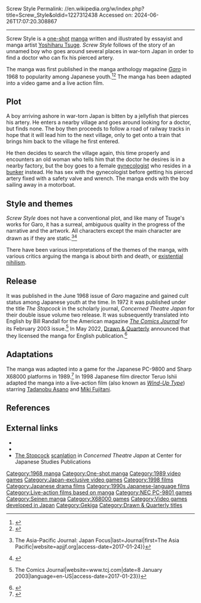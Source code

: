 Screw Style
Permalink: //en.wikipedia.org/w/index.php?title=Screw_Style&oldid=1227312438
Accessed on: 2024-06-26T17:07:20.308867



------
Screw Style
{{Short description|Japanese manga series}}
{{Use mdy dates|date=September 2023}}
{{Infobox animanga/Header
| image           = First_page_of_Screw_Style_by_Yoshiharu_Tsuge.jpg
| caption         = First page of ''Screw Style''
| ja_kanji        = ねじ式
| ja_romaji       = Nejishiki
| genre           = [[One-shot (comics)|One-shot]], [[gekiga]], [[Surreal fiction]]
| creator         = [[Yoshiharu Tsuge]]
}}
{{Infobox animanga/Print
| type            = manga
| title           = 
| author          = [[Yoshiharu Tsuge]]
| illustrator     = 
| publisher       = Seirindo
| publisher_en    = {{English manga publisher|NA=[[Drawn & Quarterly]]}}
| demographic     = ''[[Seinen]]''
| magazine        = [[Garo (magazine)|Garo]]
| published       = June 1968
| first           = 
| last            = 
| volumes         = 1 (One-shot)
| volume_list     = 
}}
{{Infobox animanga/Footer}} 
{{nihongo|'''''Screw Style'''''|ねじ式|Nejishiki|lead=yes}} is a [[One-shot (comics)|one-shot]] [[manga]] written and illustrated by essayist and manga artist [[Yoshiharu Tsuge]]. ''Screw Style'' follows of the story of an unnamed boy who goes around several places in war-torn Japan in order to find a doctor who can fix his pierced artery.

The manga was first published in the manga anthology magazine ''[[Garo (magazine)|Garo]]'' in 1968 to popularity among Japanese youth.<ref>{{Cite web|url=http://thecribsheet-isabelinho.blogspot.in/2008/12/yoshiharu-tsuges-nejishiki.html|title=Yoshiharu Tsuge's Nejishiki|website=thecribsheet-isabelinho.blogspot.in|date=12 December 2008|access-date=2017-01-23}}</ref><ref>{{Cite book|title=Dreamland Japan: Writings on Modern Manga|last=Schodt|first=Frederik L.|publisher=Stone Bridge Press, Inc.|year=2011|isbn=978-1933330952|pages=201–202}}</ref> The manga has been adapted into a video game and a live action film.

== Plot ==
A boy arriving ashore in war-torn Japan is bitten by a jellyfish that pierces his artery. He enters a nearby village and goes around looking for a doctor, but finds none. The boy then proceeds to follow a road of railway tracks in hope that it will lead him to the next village, only to get onto a train that brings him back to the village he first entered.

He then decides to search the village again, this time properly and encounters an old woman who tells him that the doctor he desires is in a nearby factory, but the boy goes to a female [[gynecologist]] who resides in a [[bunker]] instead. He has sex with the gynecologist before getting his pierced artery fixed with a safety valve and wrench. The manga ends with the boy sailing away in a motorboat.

== Style and themes ==
''Screw Style'' does not have a conventional plot, and like many of Tsuge's works for Garo, it has a surreal, ambiguous quality in the progress of the narrative and the artwork. All characters except the main character are drawn as if they are static.<ref>{{Cite web|url=http://apjjf.org/2012/10/35/Tom-Gill/3815/article.html|title=The Incident at Nishibeta Village: A Classic Manga by Tsuge Yoshiharu from the Garo Years {{!}} The Asia-Pacific Journal: Japan Focus|last=Journal|first=The Asia Pacific|website=apjjf.org|access-date=2017-01-24}}</ref><ref name=":1">{{Cite news|url=http://archives.tcj.com/sp2005/tsuge.html|title=The Comics Journal: Interviews|date=2012-02-02|newspaper=archive.li|access-date=2017-01-24|url-status=bot: unknown|archive-url=https://archive.today/20120202170842/http://archives.tcj.com/sp2005/tsuge.html|archive-date=2012-02-02}}</ref>

There have been various interpretations of the themes of the manga, with various critics arguing the manga is about birth and death, or [[existential nihilism]].

== Release ==
It was published in the June 1968 issue of ''Garo'' magazine and gained cult status among Japanese youth at the time. In 1972 it was published under the title ''The Stopcock'' in the scholarly journal, ''Concerned Theatre Japan'' for their double issue volume two release. It was subsequently translated into English by Bill Randall for the American magazine ''[[The Comics Journal]]'' for its February 2003 issue.<ref>{{Cite web|url=http://www.tcj.com/the-comics-journal-250-february-2003/|title=The Comics Journal No. 250, February 2003 {{!}} The Comics Journal|website=www.tcj.com|date=8 January 2003|language=en-US|access-date=2017-01-23}}</ref> In May 2022, [[Drawn & Quarterly]] announced that they licensed the manga for English publication.<ref>{{cite web|title=Drawn & Quarterly to Release Yoshiharu Tsuge's Nejishiki Manga Collection in April 2023|url=https://www.animenewsnetwork.com/news/2022-05-21/drawn-and-quarterly-to-release-yoshiharu-tsuge-nejishiki-manga-collection-in-april-2023/.185904|website=[[Anime News Network]]|last=Hazra|first=Adriana|date=May 21, 2022|access-date=May 22, 2022}}</ref>

== Adaptations ==
The manga was adapted into a game for the Japanese PC-9800 and Sharp X68000 platforms in 1989.<ref>{{Cite web|url=http://www.gamespot.com/neji-shiki/|title=Neji Shiki|website=GameSpot|language=en|access-date=2017-01-23}}</ref> In 1998 Japanese film director Teruo Ishii adapted the manga into a live-action film (also known as ''[[Wind-Up Type]]'') starring [[Tadanobu Asano]] and [[Miki Fujitani]].

== References ==
{{Reflist}}

== External links ==
* {{ann|manga|6542}}
* {{imdb title|0269614}}
* [http://quod.lib.umich.edu/c/cjs/aag0609.0002.002/91:4/--concerned-theatre-japan?page=root;rgn=full+text;size=100;view=image The Stopcock] [[scanlation]] in ''Concerned Theatre Japan'' at Center for Japanese Studies Publications

{{Authority control}}

[[Category:1968 manga]]
[[Category:One-shot manga]]
[[Category:1989 video games]]
[[Category:Japan-exclusive video games]]
[[Category:1998 films]]
[[Category:Japanese drama films]]
[[Category:1990s Japanese-language films]]
[[Category:Live-action films based on manga]]
[[Category:NEC PC-9801 games]]
[[Category:Seinen manga]]
[[Category:X68000 games]]
[[Category:Video games developed in Japan]]
[[Category:Gekiga]]
[[Category:Drawn & Quarterly titles]]


{{manga-stub}}